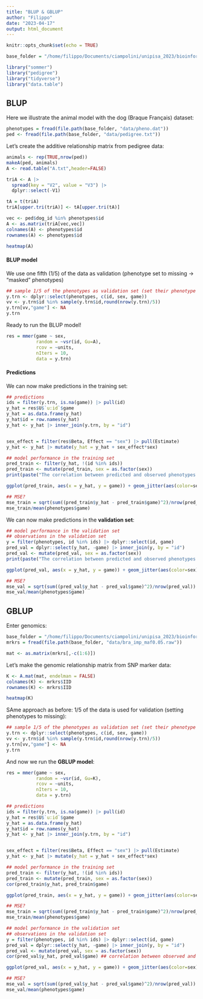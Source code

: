 ```yaml
---
title: "BLUP & GBLUP"
author: "Filippo"
date: "2023-04-17"
output: html_document
---
```


```r
knitr::opts_chunk$set(echo = TRUE)

base_folder = "/home/filippo/Documents/ciampolini/unipisa_2023/bioinformatics_and_biostatistics_training/introduction_to_animal_breeding"

library("sommer")
library("pedigree")
library("tidyverse")
library("data.table")
```

## BLUP

Here we illustrate the animal model with the dog (Braque Français) dataset:

```r
phenotypes = fread(file.path(base_folder, "data/pheno.dat"))
ped <- fread(file.path(base_folder, "data/pedigree.txt"))
```

Let's create the additive relationship matrix from pedigree data:

```r
animals <- rep(TRUE,nrow(ped))
makeA(ped, animals)
A <- read.table("A.txt",header=FALSE)
```

```r
triA <- A |>
  spread(key = "V2", value = "V3") |>
  dplyr::select(-V1)

tA = t(triA)
triA[upper.tri(triA)] <- tA[upper.tri(tA)]
```

```r
vec <- ped$dog_id %in% phenotypes$id
A <- as.matrix(triA[vec,vec])
colnames(A) <- phenotypes$id
rownames(A) <- phenotypes$id
```

```r
heatmap(A)
```


#### BLUP model

We use one fifth (1/5) of the data as validation (phenotype set to missing $\rightarrow$ "masked" phenotypes)

```r
## sample 1/5 of the phenotypes as validation set (set their phenotype to NA)
y.trn <- dplyr::select(phenotypes, c(id, sex, game))
vv <- y.trn$id %in% sample(y.trn$id,round(nrow(y.trn)/5))
y.trn[vv,"game"] <- NA
y.trn
```

Ready to run the BLUP model!

```r
res = mmer(game ~ sex,
           random = ~vsr(id, Gu=A),
           rcov = ~units,
           nIters = 10,
           data = y.trn)
```

#### Predictions

We can now make predictions in the training set:

```r
## predictions
ids = filter(y.trn, is.na(game)) |> pull(id)
y_hat = res$U$`u:id`$game
y_hat = as.data.frame(y_hat)
y_hat$id = row.names(y_hat)
y_hat <- y_hat |> inner_join(y.trn, by = "id")


sex_effect = filter(res$Beta, Effect == "sex") |> pull(Estimate)
y_hat <- y_hat |> mutate(y_hat = y_hat + sex_effect*sex)

## model performance in the training set
pred_train <- filter(y_hat, !(id %in% ids))
pred_train <- mutate(pred_train, sex = as.factor(sex))
print(paste("The correlation between predicted and observed phenotypes in the TRAINING SET is: ", cor(pred_train$y_hat, pred_train$game)))
```

```r
ggplot(pred_train, aes(x = y_hat, y = game)) + geom_jitter(aes(color=sex))

## MSE?
mse_train = sqrt(sum((pred_train$y_hat - pred_train$game)^2)/nrow(pred_train))
mse_train/mean(phenotypes$game)
```

We can now make predictions in the **validation set**:

```r
## model performance in the validation set
## observations in the validation set
y = filter(phenotypes, id %in% ids) |> dplyr::select(id, game)
pred_val = dplyr::select(y_hat, -game) |> inner_join(y, by = "id")
pred_val <- mutate(pred_val, sex = as.factor(sex))
print(paste("The correlation between predicted and observed phenotypes in the VALIDATION SET is: ", cor(pred_val$y_hat, pred_val$game))) ## correlation between observed and predicted values
```

```r
ggplot(pred_val, aes(x = y_hat, y = game)) + geom_jitter(aes(color=sex))

## MSE?
mse_val = sqrt(sum((pred_val$y_hat - pred_val$game)^2)/nrow(pred_val))
mse_val/mean(phenotypes$game)
```

## GBLUP

Enter genomics:

```r
base_folder = "/home/filippo/Documents/ciampolini/unipisa_2023/bioinformatics_and_biostatistics_training/introduction_to_animal_breeding"
mrkrs = fread(file.path(base_folder, "data/bra_imp_maf0.05.raw"))

mat <- as.matrix(mrkrs[,-c(1:6)])
```

Let's make the genomic relationship matrix from SNP marker data:

```r
K <- A.mat(mat, endelman = FALSE)
colnames(K) <- mrkrs$IID
rownames(K) <- mrkrs$IID
```

```r
heatmap(K)
```

SAme approach as before: 1/5 of the data is used for validation (setting phenotypes to missing):

```r
## sample 1/5 of the phenotypes as validation set (set their phenotype to NA)
y.trn <- dplyr::select(phenotypes, c(id, sex, game))
vv <- y.trn$id %in% sample(y.trn$id,round(nrow(y.trn)/5))
y.trn[vv,"game"] <- NA
y.trn
```

And now we run the **GBLUP model**:

```r
res = mmer(game ~ sex,
           random = ~vsr(id, Gu=K),
           rcov = ~units,
           nIters = 10,
           data = y.trn)
```


```r
## predictions
ids = filter(y.trn, is.na(game)) |> pull(id)
y_hat = res$U$`u:id`$game
y_hat = as.data.frame(y_hat)
y_hat$id = row.names(y_hat)
y_hat <- y_hat |> inner_join(y.trn, by = "id")


sex_effect = filter(res$Beta, Effect == "sex") |> pull(Estimate)
y_hat <- y_hat |> mutate(y_hat = y_hat + sex_effect*sex)

## model performance in the training set
pred_train <- filter(y_hat, !(id %in% ids))
pred_train <- mutate(pred_train, sex = as.factor(sex))
cor(pred_train$y_hat, pred_train$game)
```

```r
ggplot(pred_train, aes(x = y_hat, y = game)) + geom_jitter(aes(color=sex))

## MSE?
mse_train = sqrt(sum((pred_train$y_hat - pred_train$game)^2)/nrow(pred_train))
mse_train/mean(phenotypes$game)
```


```r
## model performance in the validation set
## observations in the validation set
y = filter(phenotypes, id %in% ids) |> dplyr::select(id, game)
pred_val = dplyr::select(y_hat, -game) |> inner_join(y, by = "id")
pred_val <- mutate(pred_val, sex = as.factor(sex))
cor(pred_val$y_hat, pred_val$game) ## correlation between observed and predicted values
```

```r
ggplot(pred_val, aes(x = y_hat, y = game)) + geom_jitter(aes(color=sex))

## MSE?
mse_val = sqrt(sum((pred_val$y_hat - pred_val$game)^2)/nrow(pred_val))
mse_val/mean(phenotypes$game)
```
